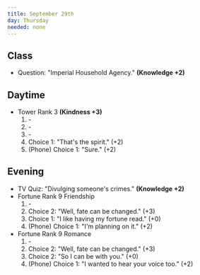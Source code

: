 ```yaml
---
title: September 29th
day: Thursday
needed: none
---
```


## Class
- Question: "Imperial Household Agency." **(Knowledge +2)**

## Daytime
- Tower Rank 3 **(Kindness +3)**
    1. \-
    1. \-
    1. \-
    1. Choice 1: "That's the spirit." (+2)
    1. (Phone) Choice 1: "Sure." (+2)

## Evening
- TV Quiz: "Divulging someone's crimes." **(Knowledge +2)**
- Fortune Rank 9 Friendship
    1. \-
    1. Choice 2: "Well, fate can be changed." (+3)
    1. Choice 1: "I like having my fortune read." (+0)
    1. (Phone) Choice 1: "I'm planning on it." (+2)
- Fortune Rank 9 Romance
    1. \-
    1. Choice 2: "Well, fate can be changed." (+3)
    1. Choice 2: "So I can be with you." (+0)
    1. (Phone) Choice 1: "I wanted to hear your voice too." (+2)